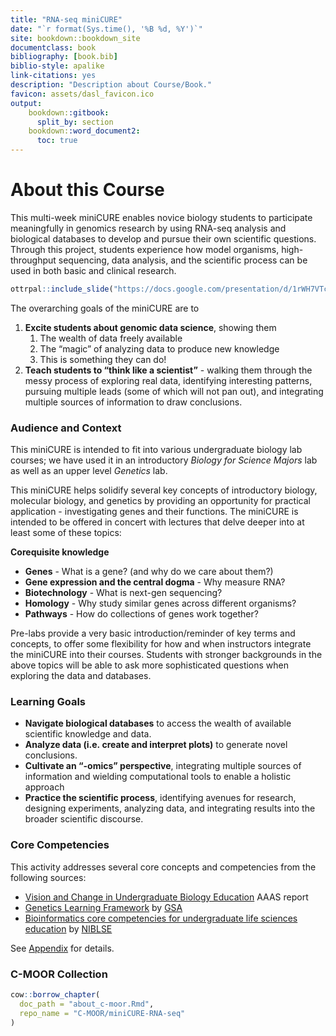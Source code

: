 ```yaml
---
title: "RNA-seq miniCURE"
date: "`r format(Sys.time(), '%B %d, %Y')`"
site: bookdown::bookdown_site
documentclass: book
bibliography: [book.bib]
biblio-style: apalike
link-citations: yes
description: "Description about Course/Book."
favicon: assets/dasl_favicon.ico
output:
    bookdown::gitbook:
      split_by: section
    bookdown::word_document2:
      toc: true
---
```


# About this Course {-}

This multi-week miniCURE enables novice biology students to participate meaningfully in genomics research by using RNA-seq analysis and biological databases to develop and pursue their own scientific questions. Through this project, students experience how model organisms, high-throughput sequencing, data analysis, and the scientific process can be used in both basic and clinical research.

```r
ottrpal::include_slide("https://docs.google.com/presentation/d/1rWH7VTcPV1juH0E9NI-X6evMIKzgn1MQKlf_CRzT73w/edit#slide=id.g1f734f625ef_0_30")
```

The overarching goals of the miniCURE are to

1. **Excite students about genomic data science**, showing them
    1. The wealth of data freely available
    1. The "magic" of analyzing data to produce new knowledge
    1. This is something they can do!
1. **Teach students to "think like a scientist"** - walking them through the messy process of exploring real data, identifying interesting patterns, pursuing multiple leads (some of which will not pan out), and integrating multiple sources of information to draw conclusions.

### Audience and Context {- .unlisted}

This miniCURE is intended to fit into various undergraduate biology lab courses; we have used it in an introductory *Biology for Science Majors* lab as well as an upper level *Genetics* lab.

This miniCURE helps solidify several key concepts of introductory biology, molecular biology, and genetics by providing an opportunity for practical application - investigating genes and their functions.  The miniCURE is intended to be offered in concert with lectures that delve deeper into at least some of these topics:

**Corequisite knowledge**

- **Genes** - What is a gene? (and why do we care about them?)
- **Gene expression and the central dogma** - Why measure RNA?
- **Biotechnology** - What is next-gen sequencing?
- **Homology** - Why study similar genes across different organisms?
- **Pathways** - How do collections of genes work together?

Pre-labs provide a very basic introduction/reminder of key terms and concepts, to offer some flexibility for how and when instructors integrate the miniCURE into their courses. Students with stronger backgrounds in the above topics will be able to ask more sophisticated questions when exploring the data and databases.


### Learning Goals {-}

- **Navigate biological databases** to access the wealth of available scientific knowledge and data.
- **Analyze data (i.e. create and interpret plots)** to generate novel conclusions.
- **Cultivate an “-omics” perspective**, integrating multiple sources of information and wielding computational tools to enable a holistic approach
- **Practice the scientific process**, identifying avenues for research, designing experiments, analyzing data, and integrating results into the broader scientific discourse.

### Core Competencies {- .unlisted}

This activity addresses several core concepts and competencies from the following sources:

  - [Vision and Change in Undergraduate Biology Education](https://visionandchange.org/) AAAS report
  - [Genetics Learning Framework](https://genetics-gsa.org/education/genetics-learning-framework/) by [GSA](https://genetics-gsa.org/)
  - [Bioinformatics core competencies for undergraduate life sciences education](https://doi.org/10.1371/journal.pone.0196878) by [NIBLSE](https://qubeshub.org/community/groups/niblse)

See [Appendix](#competencies-table) for details.


### C-MOOR Collection {- .unlisted}

```r
cow::borrow_chapter(
  doc_path = "about_c-moor.Rmd",
  repo_name = "C-MOOR/miniCURE-RNA-seq"
)
```

